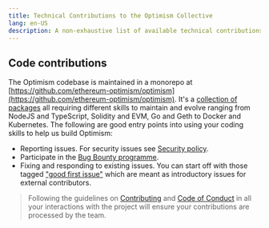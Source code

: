 ```yaml
---
title: Technical Contributions to the Optimism Collective
lang: en-US
description: A non-exhaustive list of available technical contributions within the Optimism Collective.
---
```


## Code contributions

The Optimism codebase is maintained in a monorepo at [https://github.com/ethereum-optimism/optimism](https://github.com/ethereum-optimism/optimism). It's a [collection of packages](https://github.com/ethereum-optimism/optimism#directory-structure) all requiring different skills to maintain and evolve ranging from NodeJS and TypeScript, Solidity and EVM, Go and Geth to Docker and Kubernetes. The following are good entry points into using your coding skills to help us build Optimism:

- Reporting issues. For security issues see [Security policy](https://github.com/ethereum-optimism/.github/blob/master/SECURITY.md).
- Participate in the [Bug Bounty programme](https://immunefi.com/bounty/optimism).
- Fixing and responding to existing issues. You can start off with those tagged ["good first issue"](https://github.com/ethereum-optimism/optimism/contribute) which are meant as introductory issues for external contributors.


> Following the guidelines on [Contributing](https://github.com/ethereum-optimism/optimism/blob/master/CONTRIBUTING.md) and [Code of Conduct](https://github.com/ethereum-optimism/.github/blob/master/CODE_OF_CONDUCT.md) in all your interactions with the project will ensure your contributions are processed by the team.
